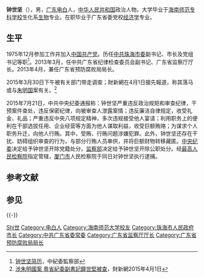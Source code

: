 {{Infobox person
| 姓名     =钟世坚
| 出生日期 ={{Birth year and age|1956|5}}
| 出生地   ={{CHN}}[[广东省|广东省]][[电白县|电白县]]
| 国籍     ={{PRC}}
| 教育程度  =广东省委党校[[经济学|经济学]]专业<br>[[海南师范专科学校|海南师范专科学校]]生化系[[生物|生物]]专业
| 学历     =大专
| 母校     =广东省委党校<br>[[海南师范专科学校|海南师范专科学校]]
| 职业     =广东省纪检委员会副书记<br>广东省监察厅厅长<br>珠海市委副书记、市长（2007－2011）
}}
'''钟世坚'''（{{bd|1956年|5月||catIdx=Z钟}}），男，[[广东|广东]][[电白|电白]]人，[[中华人民共和国|中华人民共和国]]政治人物。大学毕业于[[海南师范专科学校|海南师范专科学校]]生化系[[生物|生物]]专业。在职毕业于广东省委党校[[经济学|经济学]]专业。

== 生平 ==
1975年12月参加工作并加入[[中国共产党|中国共产党]]。历任[[中共珠海市委|中共珠海市委]]副书记、市长及党组书记等职<ref>[http://www.ccdi.gov.cn/special/jctxlbd/gd/ldjg_gd/fsj_gd/201402/t20140217_18624.html 钟世坚简历]，中紀委監察部</ref>。2013年3月，任中共广东省纪律检查委员会副书记、广东省监察厅厅长。2013年4月，兼任广东省预防腐败局局长。

2015年3月30日下午被有关部门带走调查；財新網在4月1日搶先報道，称其落马或与[[朱明国|朱明国]]案有关。<ref>[http://china.caixin.com/2015-04-01/100796822.html 涉朱明國案 粵省紀委副書記鐘世堅被查]，財新網2015年4月1日</ref>

2015年7月21日，中共中央纪委通报称：钟世坚严重违反政治规矩和审查纪律，干预案件查处，违反保密纪律，向被审查人泄露案情；违反廉洁自律规定，收受礼金、礼品；严重违反中央八项规定精神，多次违规接受他人宴请；利用职务上的便利在干部选拔任用、企业经营等方面为他人谋取利益，收受巨额贿赂；为谋求个人职务升迁，向他人行贿。其中，受贿、行贿问题涉嫌犯罪。此外，钟世坚还存在干扰、妨碍组织审查的行为，与部分行贿人员串供，并将巨额财物转移藏匿。[[中央纪委|中央纪委]]决定给予钟世坚开除党籍处分，[[监察部|监察部]]决定给予钟世坚开除公职处分。经[[最高人民检察院|最高人民检察院]]指定管辖，[[厦门市|厦门市]]人民检察院于同日对钟世坚执行逮捕。

== 参考文献 ==
{{reflist}}

== 参见 ==
{{-}}
{{start box}}
{{s-gov|prc}}
{{s-before|[[林浩坤|林浩坤]]}}
{{s-title|[[广东省预防腐败局|广东省预防腐败局]]局长|2013年4月－2015年3月}} 
{{s-after|[[王衍诗|王衍诗]]}}
{{s-before|[[林浩坤|林浩坤]]}}
{{s-title|[[广东省监察厅|广东省监察厅]]厅长|2013年3月－2015年3月}} 
{{s-after|[[王衍诗|王衍诗]]}}
{{s-before|[[王顺生|王顺生]]}}
{{s-title|[[珠海市人民政府|珠海市人民政府]]市长|2007年1月－2011年10月}} 
{{s-after|[[何宁卡|何宁卡]]}}
{{end box}}

{{中共十八大以来的反腐败工作}}
{{珠海市市长}}

{{Authority control}}
{{DEFAULTSORT:Zhong锺}}
[[Category:鍾姓|Shi世]]
[[Category:电白人|Category:电白人]]
[[Category:海南师范大学校友|Category:海南师范大学校友]]
[[Category:珠海市人民政府市长|Category:珠海市人民政府市长]]
[[Category:中共广东省委常委|Category:中共广东省委常委]]
[[Category:广东省监察厅厅长|Category:广东省监察厅厅长]]
[[Category:广东省预防腐败局局长|Category:广东省预防腐败局局长]]